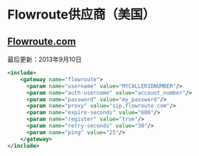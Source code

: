 # Flowroute供应商（美国）

## [Flowroute.com](http://Flowroute.com)

最后更新：2013年9月10日

```xml
<include>
    <gateway name="flowroute">
      <param name="username" value="MYCALLERIDNUMBER"/>
      <param name="auth-username" value="account_number"/>
      <param name="password" value="my_password"/>
      <param name="proxy" value="sip.flowroute.com"/>
      <param name="expire-seconds" value="600"/>
      <param name="register" value="true"/>
      <param name="retry-seconds" value="30"/>
      <param name="ping" value="25"/>
    </gateway>
</include> 
```